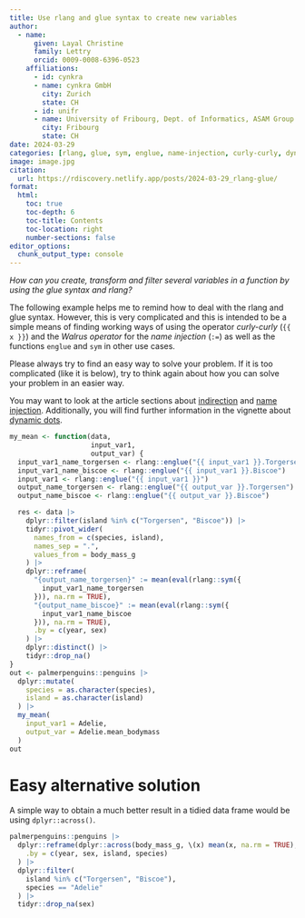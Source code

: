```yaml
---
title: Use rlang and glue syntax to create new variables
author:
  - name:
      given: Layal Christine
      family: Lettry
      orcid: 0009-0008-6396-0523
    affiliations:
      - id: cynkra
      - name: cynkra GmbH
        city: Zurich
        state: CH
      - id: unifr
      - name: University of Fribourg, Dept. of Informatics, ASAM Group
        city: Fribourg
        state: CH
date: 2024-03-29
categories: [rlang, glue, sym, englue, name-injection, curly-curly, dyn-dots, indirection]
image: image.jpg
citation: 
  url: https://rdiscovery.netlify.app/posts/2024-03-29_rlang-glue/
format:
  html:
    toc: true
    toc-depth: 6
    toc-title: Contents
    toc-location: right
    number-sections: false
editor_options: 
  chunk_output_type: console
---
```


*How can you create, transform and filter several variables in a function by using the glue syntax and rlang?*

The following example helps me to remind how to deal with the rlang and glue syntax. 
However, this is very complicated and this is intended to be a simple means of finding working ways of using the operator *curly-curly* (`{{ x }}`) and the *Walrus operator* for the *name injection* (`:=`) as well as the functions `englue` and `sym` in other use cases.

Please always try to find an easy way to solve your problem. 
If it is too complicated (like it is below), try to think again about how you can solve your problem in an easier way.

You may want to look at the article sections about [indirection](https://dplyr.tidyverse.org/articles/programming.html#indirection) and [name injection](https://dplyr.tidyverse.org/articles/programming.html#name-injection). 
Additionally, you will find further information in the vignette about [dynamic dots](https://rlang.r-lib.org/reference/dyn-dots.html).

```r
my_mean <- function(data,
                    input_var1,
                    output_var) {
  input_var1_name_torgersen <- rlang::englue("{{ input_var1 }}.Torgersen")
  input_var1_name_biscoe <- rlang::englue("{{ input_var1 }}.Biscoe")
  input_var1 <- rlang::englue("{{ input_var1 }}")
  output_name_torgersen <- rlang::englue("{{ output_var }}.Torgersen")
  output_name_biscoe <- rlang::englue("{{ output_var }}.Biscoe")

  res <- data |>
    dplyr::filter(island %in% c("Torgersen", "Biscoe")) |>
    tidyr::pivot_wider(
      names_from = c(species, island),
      names_sep = ".",
      values_from = body_mass_g
    ) |>
    dplyr::reframe(
      "{output_name_torgersen}" := mean(eval(rlang::sym({
        input_var1_name_torgersen
      })), na.rm = TRUE),
      "{output_name_biscoe}" := mean(eval(rlang::sym({
        input_var1_name_biscoe
      })), na.rm = TRUE),
      .by = c(year, sex)
    ) |>
    dplyr::distinct() |> 
    tidyr::drop_na()
}
out <- palmerpenguins::penguins |>
  dplyr::mutate(
    species = as.character(species),
    island = as.character(island)
  ) |>
  my_mean(
    input_var1 = Adelie,
    output_var = Adelie.mean_bodymass
  )
out
```

# Easy alternative solution

A simple way to obtain a much better result in a tidied data frame would be using `dplyr::across()`.

```r
palmerpenguins::penguins |>
  dplyr::reframe(dplyr::across(body_mass_g, \(x) mean(x, na.rm = TRUE), .names = "mean_{.col}"),
    .by = c(year, sex, island, species)
  ) |>
  dplyr::filter(
    island %in% c("Torgersen", "Biscoe"),
    species == "Adelie"
  ) |> 
  tidyr::drop_na(sex)
```
